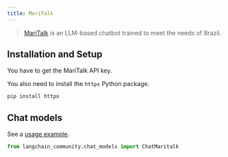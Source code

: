 ```yaml
---
title: MariTalk
---
```


>[MariTalk](https://www.maritaca.ai/en) is an LLM-based chatbot trained to meet the needs of Brazil.

## Installation and Setup

You have to get the MariTalk API key.

You also need to install the `httpx` Python package.

```bash
pip install httpx
```

## Chat models

See a [usage example](/oss/python/integrations/chat/maritalk).

```python
from langchain_community.chat_models import ChatMaritalk
```
